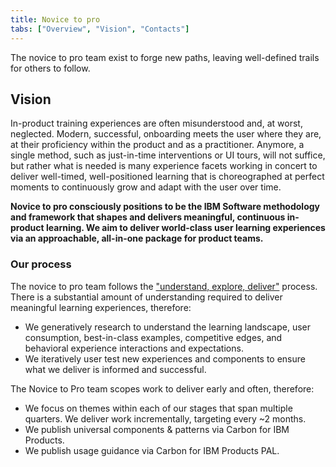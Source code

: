 ```yaml
---
title: Novice to pro
tabs: ["Overview", "Vision", "Contacts"]
---
```



<PageDescription>

The novice to pro team exist to forge new paths, leaving well-defined trails for others to follow.

</PageDescription>

## Vision

In-product training experiences are often misunderstood and, at worst, neglected. Modern, successful, onboarding meets the user where they 
are, at their proficiency within the product and as a practitioner. Anymore, a single method, such as just-in-time interventions or UI 
tours, will not suffice, but rather what is needed is many experience facets working in concert to deliver well-timed, well-positioned 
learning that is choreographed at perfect moments to continuously grow and adapt with the user over time.

**Novice to pro consciously positions to be the IBM Software methodology and framework that shapes and delivers meaningful, continuous 
in-product learning. We aim to deliver world-class user learning experiences via an approachable, all-in-one package for product teams.**

### Our process

The novice to pro team follows the ["understand, explore, deliver"](https://pages.github.ibm.com/security/security-design/getting-work-done/design-process/overview) process. There is a substantial amount of understanding required to deliver meaningful learning experiences, therefore:

- We generatively research to understand the learning landscape, user consumption, best-in-class examples, competitive edges, and behavioral experience interactions and expectations.
- We iteratively user test new experiences and components to ensure what we deliver is informed and successful.

The Novice to Pro team scopes work to deliver early and often, therefore:

- We focus on themes within each of our stages that span multiple quarters. We deliver work incrementally, targeting every ~2 months.
- We publish universal components & patterns via Carbon for IBM Products.
- We publish usage guidance via Carbon for IBM Products PAL.